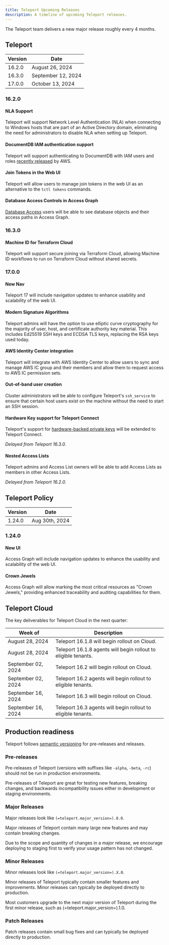```yaml
---
title: Teleport Upcoming Releases
description: A timeline of upcoming Teleport releases.
---
```


The Teleport team delivers a new major release roughly every 4 months.

## Teleport

| Version | Date               |
|---------|--------------------|
| 16.2.0  | August 26, 2024    |
| 16.3.0  | September 12, 2024 |
| 17.0.0  | October 13, 2024   |

### 16.2.0

#### NLA Support

Teleport will support Network Level Authentication (NLA) when connecting to
Windows hosts that are part of an Active Directory domain, eliminating the need
for administrators to disable NLA when setting up Teleport.

#### DocumentDB IAM authentication support

Teleport will support authenticating to DocumentDB with IAM users and roles
[recently released](https://aws.amazon.com/about-aws/whats-new/2024/06/amazon-documentdb-iam-database-authentication/)
by AWS.

#### Join Tokens in the Web UI

Teleport will allow users to manage join tokens in the web UI as an alternative
to the `tctl tokens` commands.

#### Database Access Controls in Access Graph

[Database Access](./enroll-resources/database-access/rbac.mdx)
users will be able to see database objects and their access paths in Access Graph.

### 16.3.0

#### Machine ID for Terraform Cloud

Teleport will support secure joining via Terraform Cloud, allowing Machine ID
workflows to run on Terraform Cloud without shared secrets.

### 17.0.0

#### New Nav

Teleport 17 will include navigation updates to enhance usability and
scalability of the web UI.

#### Modern Signature Algorithms

Teleport admins will have the option to use elliptic curve cryptography for the
majority of user, host, and certificate authority key material. This includes
Ed25519 SSH keys and ECDSA TLS keys, replacing the RSA keys used today.

#### AWS Identity Center integration

Teleport will integrate with AWS Identity Center to allow users to sync and
manage AWS IC group and their members and allow them to request access to AWS
IC permission sets.

#### Out-of-band user creation

Cluster administrators will be able to configure Teleport's `ssh_service` to
ensure that certain host users exist on the machine without the need to start
an SSH session.

#### Hardware Key support for Teleport Connect

Teleport's support for [hardware-backed private
keys](admin-guides/access-controls/guides/hardware-key-support.mdx) will be extended to
Teleport Connect.

*Delayed from Teleport 16.3.0.*

#### Nested Access Lists

Teleport admins and Access List owners will be able to add Access Lists as
members in other Access Lists.

*Delayed from Teleport 16.2.0.*

## Teleport Policy

| Version | Date           |
|---------|----------------|
| 1.24.0  | Aug 30th, 2024 |

### 1.24.0

#### New UI

Access Graph will include navigation updates to enhance the usability and
scalability of the web UI.

#### Crown Jewels

Access Graph will allow marking the most critical resources as "Crown Jewels,"
providing enhanced traceability and auditing capabilities for them.

## Teleport Cloud

The key deliverables for Teleport Cloud in the next quarter:

| Week of            | Description                                                    |
|--------------------|----------------------------------------------------------------|
| August 28, 2024    | Teleport 16.1.8 will begin rollout on Cloud.                   |
| August 28, 2024    | Teleport 16.1.8 agents will begin rollout to eligible tenants. |
| September 02, 2024 | Teleport 16.2 will begin rollout on Cloud.                     |
| September 02, 2024 | Teleport 16.2 agents will begin rollout to eligible tenants.   |
| September 16, 2024 | Teleport 16.3 will begin rollout on Cloud.                     |
| September 16, 2024 | Teleport 16.3 agents will begin rollout to eligible tenants.   |

## Production readiness

Teleport follows [semantic versioning](https://semver.org) for pre-releases and
releases.

### Pre-releases

Pre-releases of Teleport (versions with suffixes like `-alpha`, `-beta`, `-rc`)
should not be run in production environments.

Pre-releases of Teleport are great for testing new features, breaking changes,
and backwards incompatibility issues either in development or staging
environments.

### Major Releases

Major releases look like `(=teleport.major_version=).0.0`.

Major releases of Teleport contain many large new features and may contain
breaking changes.

Due to the scope and quantity of changes in a major release, we encourage
deploying to staging first to verify your usage pattern has not changed.

### Minor Releases

Minor releases look like `(=teleport.major_version=).X.0`.

Minor releases of Teleport typically contain smaller features and improvements.
Minor releases can typically be deployed directly to production.

Most customers upgrade to the next major version of Teleport during the first
minor release, such as (=teleport.major_version=).1.0.

### Patch Releases

Patch releases contain small bug fixes and can typically be deployed directly
to production.
